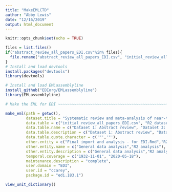 ```yaml
---
title: "MakeEMLCTD"
author: "Abby Lewis"
date: "12/16/2019"
output: html_document
---
```


```r
knitr::opts_chunk$set(echo = TRUE)
```

```r
files = list.files()
if("abstract_review_all_papers_EDI.csv"%in% files){
  file.rename("abstract_review_all_papers_EDI.csv", "initial_review_all_papers_EDI.csv")
}
# Install and load devtools
install.packages("devtools")
library(devtools)

# Install and load EMLassemblyline
install_github("EDIorg/EMLassemblyline")
library(EMLassemblyline)

# Make the EML for EDI ~~~~~~~~~~~~~~~~~~~~~~~~~~~~~~~~~~~~~~~~~~~~~~~~~~~~~~~~~~~~~~~~~~~~~~~~~~~~~~~~~~

make_eml(path = getwd(),
         dataset.title = "Systematic review and meta-analysis of near-term ecological forecasting literature, including forecast performance data. Search conducted May 2020",
         data.table = c("initial_review_all_papers_EDI.csv", "R2_dataset_for_EDI.csv"),
         data.table.name = c("Dataset 1: Abstract review", "Dataset 3: R2 values"),
         data.table.description = c("Dataset 1: Abstract review", "Dataset 3: R2 values"),
         data.table.quote.character = c('"','"'),
         other.entity = c("Final import and analysis - for EDI.Rmd","R2_analysis_EDI.Rmd"),
         other.entity.name = c("General data analysis","R2 analysis"),
         other.entity.description = c("General data analysis","R2 analysis"),
         temporal.coverage = c("1932-11-01", "2020-05-18"),
         maintenance.description = "complete",
         user.domain = "EDI",
         user.id = "ccarey",
         package.id = "edi.183.1")

view_unit_dictionary()
```


